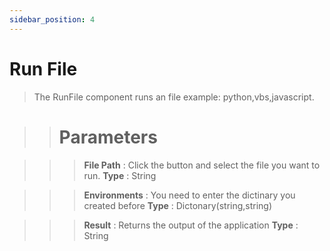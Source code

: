 ```yaml
---
sidebar_position: 4
---
```


# Run File

> The RunFile component runs an file example: python,vbs,javascript.

>> # Parameters

>>> **File Path** : Click the button and select the file you want to run. **Type** : String

>>> **Environments** :  You need to enter the dictinary you created before **Type** : Dictonary(string,string)

>>> **Result** : Returns the output of the application **Type** : String
